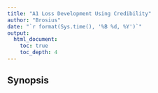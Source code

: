 ```yaml
---
title: "A1 Loss Development Using Credibility"
author: "Brosius"
date: "`r format(Sys.time(), '%B %d, %Y')`"
output: 
  html_document:
    toc: true
    toc_depth: 4
---
```


## Synopsis
